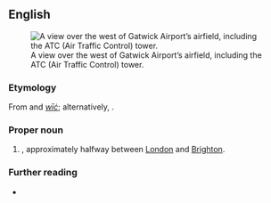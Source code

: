 ==English==
 
[[File:Arrival at Gatwick airport - Kristina D.C. Hoeppner.jpg|thumb|A view over the west of Gatwick Airport’s airfield, including the ATC (Air Traffic Control) tower.]]

===Etymology===
From {{der|en|ang|gat|gāt}} and ''[[wic|wīċ]]''; alternatively, {{suffix|en|goat|wick}}.

===Proper noun===
{{en-proper noun}}

# {{place|en|airport|co/West Sussex|cc/England}}, approximately halfway between [[London]] and [[Brighton]].

===Further reading===
* {{pedia}}
